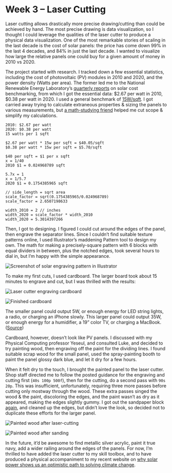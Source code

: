 # Week 3 – Laser Cutting

Laser cutting allows drastically more precise drawing/cutting than could be achieved by hand. The most precise drawing is data visualization, so I thought I could leverage the qualities of the laser cutter to produce a physical data visualization. One of the most remarkable stories of scaling in the last decade is the cost of solar panels: the price has come down 99% in the last 4 decades, and 84% in just the last decade. I wanted to visualize how large the relative panels one could buy for a  given amount of money in 2010 vs 2020.

The project started with research. I tracked down a few essential statistics, including the cost of photovoltaic (PV) modules in 2010 and 2020, and the power density (Watts per area). The former led me to the National Renewable Energy Laboratory’s [quarterly reports](https://www.nrel.gov/docs/fy22osti/80694.pdf) on solar cost benchmarking, from which I got the essential data: $2.67 per watt in 2010, $0.38 per watt in 2020. I used a general benchmark of [15W/sqft](https://www.solar-electric.com/learning-center/solar-insolation-maps.html/). I got carried away trying to calculate extraneous properties & sizing the panels to various measurements, but [a math-studying friend](https://www.vincentspitale.com) helped me cut scope & simplify my calculations.

```
2010: $2.67 per watt
2020: $0.38 per watt
15 watts per 1 sqft

$2.67 per watt * 15w per sqft = $40.05/sqft
$0.38 per watt * 15w per sqft = $5.70/sqft

$40 per sqft = $1 per x sqft
x = 1/40
2010 $1 = 0.024968789 sqft

5.7x = 1
x = 1/5.7
2020 $1 = 0.1754385965 sqft

// side_length = sqrt area
scale_factor = sqrt(0.1754385965/0.024968789)
scale_factor = 2.6507198633

width_2010 = 2 // inches
width_2020 = scale_factor * width_2010
width_2020 = 5.3014397266
```

Then, I got to designing. I figured I could cut around the edges of the panel, then engrave the separator lines. Since I couldn’t find suitable texture patterns online, I used Illustrator’s maddening Pattern tool to design my own. The math for making a precisely-square pattern with 6 blocks with equal dividers in between, plus the notched edges, took several hours to dial in, but I’m happy with the simple appearance.

![Screenshot of solar engraving pattern in Illustrator](https://cloud-qysuwfiz6-lachlanjc.vercel.app/2022-11-18_img_0620.jpeg)

To make my first cuts, I used cardboard. The larger board took about 15 minutes to engrave and cut, but I was thrilled with the results:

![Laser cutter engraving cardboard](https://cloud-d5zdaj2fg-lachlanjc.vercel.app/1.jpeg)

![Finished cardboard](https://cloud-d5zdaj2fg-lachlanjc.vercel.app/2.jpeg)

The smaller panel could output 5W, or enough energy for LED string lights, a radio, or charging an iPhone slowly. This larger panel could output 35W, or enough energy for a humidifier, a 19” color TV, or charging a MacBook. ([Source](https://www.daftlogic.com/information-appliance-power-consumption.htm))

Cardboard, however, doesn’t look like PV panels. I discussed with my Physical Computing professor Yeseul, and consulted Luke, and decided to try painting wood, then engraving off the paint for the dividing lines. I found suitable scrap wood for the small panel, used the spray-painting booth to paint the panel glossy dark blue, and let it dry for a few hours.

When it felt dry to the touch, I brought the painted panel to the laser cutter. Shop staff directed me to follow the posted guidance for the engraving and cutting first (`40s 100p 500f`), then for the cutting, do a second pass with `90s 20p`. This was insufficient, unfortunately, requiring three more passes before cutting only mostway through the wood. These extra passes singed the wood & the paint, discoloring the edges, and the paint wasn’t as dry as it appeared, making the edges slightly gummy. I got out the sandpaper block [again](/2022-11-13_fab_five_identical_blockheads), and cleaned up the edges, but didn’t love the look, so decided not to duplicate these efforts for the larger panel.

![Painted wood after laser-cutting](https://cloud-d5zdaj2fg-lachlanjc.vercel.app/3.jpeg)

![Painted wood after sanding](https://cloud-d5zdaj2fg-lachlanjc.vercel.app/4.jpeg)

In the future, it’d be awesome to find metallic silver acrylic, paint it true navy, add a wider railing around the edges of the panels. For now, I’m thrilled to have added the laser cutter to my skill toolbox, and to have produced a physical accompaniment to my recent website on [why solar power shows us an optimistic path to solving climate change](https://solar-optimism.vercel.app).
